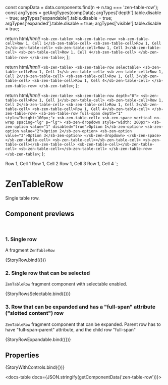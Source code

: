 
const compData = data.components.find(n => n.tag === 'zen-table-row');
const argTypes = getArgTypes(compData);
argTypes['depth'].table.disable = true;
argTypes['expandable'].table.disable = true;
argTypes['expanded'].table.disable = true;
argTypes['visible'].table.disable = true;

<Meta title="Lists/Table/Row" component="zen-table-row" argTypes={argTypes} />

  return html/*html*/ `
    <sb-zen-table>
      <sb-zen-table-row>
        <sb-zen-table-cell>Row 1, Cell 1</sb-zen-table-cell>
        <sb-zen-table-cell>Row 1, Cell 2</sb-zen-table-cell>
        <sb-zen-table-cell>Row 1, Cell 3</sb-zen-table-cell>
        <sb-zen-table-cell>Row 1, Cell 4</sb-zen-table-cell>
      </sb-zen-table-row>
    </sb-zen-table>
  `;
};

  return html/*html*/ `
    <sb-zen-table>
      <sb-zen-table-row selectable>
        <sb-zen-table-cell>Row 1, Cell 1</sb-zen-table-cell>
        <sb-zen-table-cell>Row 1, Cell 2</sb-zen-table-cell>
        <sb-zen-table-cell>Row 1, Cell 3</sb-zen-table-cell>
        <sb-zen-table-cell>Row 1, Cell 4</sb-zen-table-cell>
      </sb-zen-table-row>
    </sb-zen-table>
  `;
};

  return html/*html*/ `
    <sb-zen-table>
      <sb-zen-table-row depth="0">
        <sb-zen-table-cell>Row 1, Cell 1</sb-zen-table-cell>
        <sb-zen-table-cell>Row 1, Cell 2</sb-zen-table-cell>
        <sb-zen-table-cell>Row 1, Cell 3</sb-zen-table-cell>
        <sb-zen-table-cell>Row 1, Cell 4</sb-zen-table-cell>
      </sb-zen-table-row>
      <sb-zen-table-row full-span depth="1" style="height:100px;">
        <sb-zen-table-cell>
          <sb-zen-space vertical no-wrap spacing="lg" p="lg">
            <sb-zen-dropdown style="width: 200px">
              <sb-zen-option value="1" disabled="true">Option 1</sb-zen-option>
              <sb-zen-option value="2">Option 2</sb-zen-option>
              <sb-zen-option value="3">Option 3</sb-zen-option>
            </sb-zen-dropdown>
          </sb-zen-space>
        </sb-zen-table-cell>
        <sb-zen-table-cell></sb-zen-table-cell>
        <sb-zen-table-cell></sb-zen-table-cell>
        <sb-zen-table-cell></sb-zen-table-cell>
        <sb-zen-table-cell></sb-zen-table-cell>
      </sb-zen-table-row>
    </sb-zen-table>
  `;
};

  <sb-zen-table>
    <sb-zen-table-row ...="${spreadArgs(args, argTypes)}">
      <sb-zen-table-cell>Row 1, Cell 1</sb-zen-table-cell>
      <sb-zen-table-cell>Row 1, Cell 2</sb-zen-table-cell>
      <sb-zen-table-cell>Row 1, Cell 3</sb-zen-table-cell>
      <sb-zen-table-cell>Row 1, Cell 4</sb-zen-table-cell>
    </sb-zen-table-row>
  </sb-zen-table>
`;

# ZenTableRow

Single table row.

## Component previews

<br />

### 1. Single row

A fragment `ZenTableRow`

<Canvas>
  <Story name="StoryRow">{StoryRow.bind({})}</Story>
</Canvas>

### 2. Single row that can be selected

`ZenTableRow` fragment component with selectable enabled.

<Canvas>
  <Story name="StoryRowsSelectable">{StoryRowsSelectable.bind({})}</Story>
</Canvas>

### 3. Row that can be expanded and has a "full-span" attribute ("slotted content") row

`ZenTableRow` fragment component that can be expanded. Parent row has to have "full-span-parent" attribute, and the child row "full-span"

<Canvas>
  <Story name="StoryRowExpandable">{StoryRowExpandable.bind({})}</Story>
</Canvas>

## Properties

<Canvas>
  <Story
    name="default"
    args={{
      ...getDefaultArgs(argTypes),
    }}
  >
    {StoryWithControls.bind({})}
  </Story>
</Canvas>

<ArgsTable story="default" />

<docs-table docs={JSON.stringify(getComponentData('zen-table-row'))}></docs-table>
